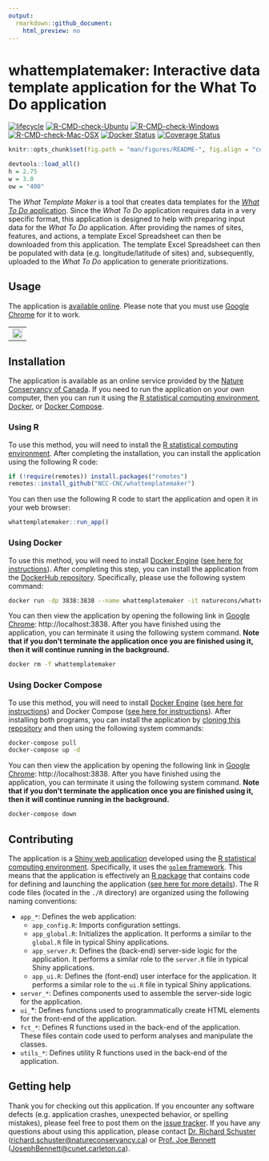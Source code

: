 ```yaml
---
output:
  rmarkdown::github_document:
    html_preview: no
---
```


<!--- README.md is generated from README.Rmd. Please edit that file -->

# whattemplatemaker: Interactive data template application for the What To Do application

[![lifecycle](https://img.shields.io/badge/Lifecycle-experimental-orange.svg)](https://lifecycle.r-lib.org/articles/stages.html)
[![R-CMD-check-Ubuntu](https://img.shields.io/github/workflow/status/NCC-CNC/whattemplatemaker/Ubuntu/master.svg?label=Ubuntu)](https://github.com/NCC-CNC/whattemplatemaker/actions)
[![R-CMD-check-Windows](https://img.shields.io/github/workflow/status/NCC-CNC/whattemplatemaker/Windows/master.svg?label=Windows)](https://github.com/NCC-CNC/whattemplatemaker/actions)
[![R-CMD-check-Mac-OSX](https://img.shields.io/github/workflow/status/NCC-CNC/whattemplatemaker/Mac%20OSX/master.svg?label=Mac%20OSX)](https://github.com/NCC-CNC/whattemplatemaker/actions)
[![Docker Status](https://img.shields.io/docker/cloud/build/naturecons/whattemplatemaker?label=Docker%20build)](https://hub.docker.com/r/naturecons/whattemplatemaker)
[![Coverage Status](https://codecov.io/github/NCC-CNC/whattemplatemaker/coverage.svg?branch=master)](https://codecov.io/github/NCC-CNC/whattemplatemaker?branch=master)

```r
knitr::opts_chunk$set(fig.path = "man/figures/README-", fig.align = "center")
```

```r
devtools::load_all()
h = 2.75
w = 3.0
ow = "400"
```

The _What Template Maker_ is a tool that creates data templates for the [_What To Do_ application](https://github.com/NCC-CNC/whattodo). Since the _What To Do_ application requires data in a very specific format, this application is designed to help with preparing input data for the _What To Do_ application. After providing the names of sites, features, and actions, a template Excel Spreadsheet can then be downloaded from this application. The template Excel Spreadsheet can then be populated with data (e.g. longitude/latitude of sites) and, subsequently, uploaded to the _What To Do_ application to generate prioritizations.

## Usage

The application is [available online](https://ncc.carleton.ca). Please note that you must use [Google Chrome](https://www.google.com/chrome/) for it to work.

<table><tr><td><img class="screenshot" src="man/figures/screenshot.png" align="center" width="100%"/></td></tr></table>

## Installation

The application is available as an online service provided by the [Nature Conservancy of Canada](https://natureconservancy.ca/en/). If you need to run the application on your own computer, then you can run it using the [R statistical computing environment](https://www.r-project.org/), [Docker](https://www.docker.com/), or [Docker Compose](https://docs.docker.com/compose/).

### Using R

To use this method, you will need to install the [R statistical computing environment](https://www.r-project.org/). After completing the installation, you can install the application using the following R code:

```r
if (!require(remotes)) install.packages("remotes")
remotes::install_github("NCC-CNC/whattemplatemaker")
```

You can then use the following R code to start the application and open it in your web browser:

```r
whattemplatemaker::run_app()
```

### Using Docker

To use this method, you will need to install [Docker Engine](https://www.docker.com/) ([see here for instructions](https://docs.docker.com/get-docker/)). After completing this step, you can install the application from the [DockerHub repository](https://hub.docker.com/repository/docker/naturecons/whattemplatemaker). Specifically, please use the following system command:

```bash
docker run -dp 3838:3838 --name whattemplatemaker -it naturecons/whattemplatemaker:latest
```

You can then view the application by opening the following link in [Google Chrome](https://www.google.com/chrome/): http://localhost:3838. After you have finished using the application, you can terminate it using the following system command. **Note that if you don't terminate the application once you are finished using it, then it will continue running in the background.**

```bash
docker rm -f whattemplatemaker
```

### Using Docker Compose

To use this method, you will need to install [Docker Engine](https://www.docker.com/) ([see here for instructions](https://docs.docker.com/get-docker/)) and Docker Compose ([see here for instructions](https://docs.docker.com/compose/install/)). After installing both programs, you can install the application by [cloning this repository](https://docs.github.com/en/github/creating-cloning-and-archiving-repositories/cloning-a-repository-from-github/cloning-a-repository) and then using the following system commands:

```bash
docker-compose pull
docker-compose up -d
```

You can then view the application by opening the following link in [Google Chrome](https://www.google.com/chrome/): http://localhost:3838. After you have finished using the application, you can terminate it using the following system command. **Note that if you don't terminate the application once you are finished using it, then it will continue running in the background.**

```bash
docker-compose down
```

## Contributing

The application is a [Shiny web application](https://mastering-shiny.org/) developed using the [R statistical computing environment](https://www.r-project.org/). Specifically, it uses the [`golem` framework](https://thinkr-open.github.io/golem/). This means that the application is effectively an [R package](https://r-pkgs.org/) that contains code for defining and launching the application ([see here for more details](https://engineering-shiny.org/)). The R code files (located in the `./R` directory) are organized using the following naming conventions:

* `app_*`: Defines the web application:
    * `app_config.R`: Imports configuration settings.
    * `app_global.R`: Initializes the application. It performs a similar to the `global.R` file in typical Shiny applications.
    * `app_server.R`: Defines the (back-end) server-side logic for the application. It performs a similar role to the `server.R` file in typical Shiny applications.
    * `app_ui.R`: Defines the (font-end) user interface for the application. It performs a similar role to the `ui.R` file in typical Shiny applications.
* `server_*`: Defines components used to assemble the server-side logic for the application.
* `ui_`*: Defines functions used to programmatically create HTML elements for the front-end of the application.
* `fct_*`:  Defines R functions used in the back-end of the application. These files contain code used to perform analyses and manipulate the classes.
* `utils_*`: Defines utility R functions used in the back-end of the application.

## Getting help

Thank you for checking out this application. If you encounter any software defects (e.g. application crashes, unexpected behavior, or spelling mistakes), please feel free to post them on the [issue tracker](https://github.com/NCC-CNC/whattemplatemaker/issues). If you have any questions about using this application, please contact [Dr. Richard Schuster](https://www.richard-schuster.com/) ([richard.schuster@natureconservancy.ca](mailto:richard.schuster@natureconservancy.ca)) or [Prof. Joe Bennett](https://carleton.ca/bennett-lab/lab-members/) ([JosephBennett@cunet.carleton.ca](mailto:mailto:JosephBennett@cunet.carleton.ca)).
